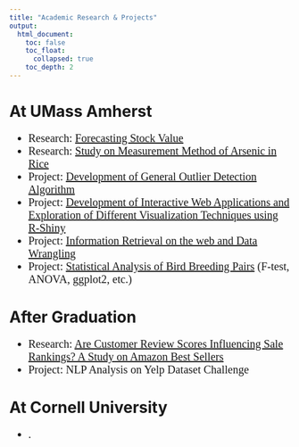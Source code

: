 ```yaml
---
title: "Academic Research & Projects"
output: 
  html_document:
    toc: false
    toc_float: 
      collapsed: true
    toc_depth: 2
---
```

<style>
ul {font-family: Times New Roman; font-size: 20px;}
</style>

<div id="backhome"><a href="index.html"><i class="fa fa-home"></i></a></div>

# At UMass Amherst
- <i class="fa fa-book"></i> Research: [Forecasting Stock Value](Projects & Researches/Forecasting_Stock_Value.html)
- <i class="fa fa-book"></i> Research: [Study on Measurement Method of Arsenic in Rice](Projects & Researches/Arsenic_Measurement.html)
- <i class="fa fa-calendar-check-o"></i> Project: [Development of General Outlier Detection Algorithm](Projects & Researches/Outlier_Detection.html)
- <i class="fa fa-calendar-check-o"></i> Project: [Development of Interactive Web Applications and Exploration of Different Visualization Techniques using R-Shiny](Projects & Researches/Interactive_Web_App.html)
- <i class="fa fa-calendar-check-o"></i> Project: [Information Retrieval on the web and Data Wrangling](Projects & Researches/Web_Data_Wrangling.html)
- <i class="fa fa-calendar-check-o"></i> Project: [Statistical Analysis of Bird Breeding Pairs](Projects & Researches/Bird_Breeding_Pairs.html) (F-test, ANOVA, ggplot2, etc.)

# After Graduation
- <i class="fa fa-book"></i> Research: [Are Customer Review Scores Influencing Sale Rankings? A Study on Amazon Best Sellers](Projects & Researches/Amazon_s_Secret.html)
- <i class="fa fa-calendar-check-o"></i> Project: NLP Analysis on Yelp Dataset Challenge

# At Cornell University
- .